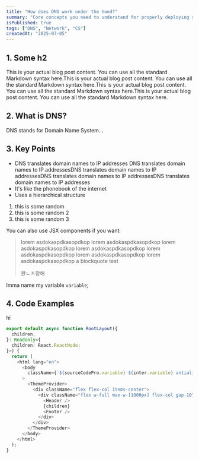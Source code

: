 ```yaml
---
title: "How does DNS work under the hood?"
summary: "Core concepts you need to understand for properly deploying your website to the world wide web."
isPublished: true
tags: ["DNS", "Network", "CS"]
createdAt: "2025-07-05"
---
```


## 1. Some h2

This is your actual blog post content. You can use all the standard Markdown syntax here.This is your actual blog post content. You can use all the standard Markdown syntax here.This is your actual blog post content. You can use all the standard Markdown syntax here.This is your actual blog post content. You can use all the standard Markdown syntax here.

## 2. What is DNS?

DNS stands for Domain Name System...

## 3. Key Points

- DNS translates domain names to IP addresses DNS translates domain names to IP addressesDNS translates domain names to IP addressesDNS translates domain names to IP addressesDNS translates domain names to IP addresses
- It's like the phonebook of the internet
- Uses a hierarchical structure

1. this is some random
2. this is some random 2
3. this is some random 3

You can also use JSX components if you want:

> lorem asdokaspdkasopdkop lorem asdokaspdkasopdkop lorem asdokaspdkasopdkop lorem asdokaspdkasopdkop lorem asdokaspdkasopdkop lorem asdokaspdkasopdkop lorem asdokaspdkasopdkop
> a blockquote test
>
> 환ㄴㅈ장해

Imma name my variable `variable`;

## 4. Code Examples

<div>hi</div>

```typescript
export default async function RootLayout({
  children,
}: Readonly<{
  children: React.ReactNode;
}>) {
  return (
    <html lang="en">
      <body
        className={`${sourceCodePro.variable} ${inter.variable} antialiased`}
      >
        <ThemeProvider>
          <div className="flex flex-col items-center">
            <div className="flex w-full max-w-[1000px] flex-col gap-10">
              <Header />
              {children}
              <Footer />
            </div>
          </div>
        </ThemeProvider>
      </body>
    </html>
  );
}
```
